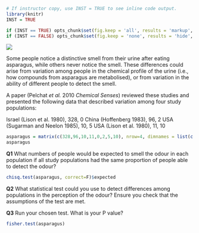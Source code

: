 
```{r, echo=FALSE}
# If instructor copy, use INST = TRUE to see inline code output.
library(knitr)
INST = TRUE

if (INST == TRUE) opts_chunk$set(fig.keep = 'all', results = 'markup', echo = TRUE)
if (INST == FALSE) opts_chunk$set(fig.keep = 'none', results = 'hide', echo = FALSE)

```

![](Fishers_exact_test_Q1_image.jpg)

Some people notice a distinctive smell from their urine after eating asparagus, while others never notice the smell. These differences could arise from variation among people in the chemical profile of the urine (i.e., how compounds from asparagus are metabolised), or from variation in the ability of different people to detect the smell.

A paper (Pelchat *et al.* 2010 *Chemical Senses*) reviewed these studies and presented the following data that described variation among four study populations:

Israel (Lison et al. 1980), 328, 0
China (Hoffenberg 1983), 96, 2
USA (Sugarman and Neelon 1985), 10, 5
USA (Lison et al. 1980), 11, 10

```{r}
asparagus = matrix(c(328,96,10,11,0,2,5,10), nrow=4, dimnames = list(c("Israel", "China", "USA.1", "USA.2"), c("Can detect odour","Cannot detect odour")))
asparagus

```

**Q1**  What numbers of people would be expected to smell the odour in each population if all study populations had the same proportion of people able to detect the odour?

```{r}
chisq.test(asparagus, correct=F)$expected

```

**Q2**  What statistical test could you use to detect differences among populations in the perception of the odour? Ensure you check that the assumptions of the test are met.

**Q3** Run your chosen test. What is your P value?

```{r}
fisher.test(asparagus)

```



